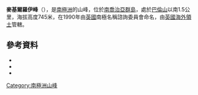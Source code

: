 {{coord|54|11|S|36|46|W|source:GNIS|display=title}}

'''麥基爾羅伊峰'''（{{lang-en|McIlroy Peak}}），是[[南極洲|南極洲]]的山峰，位於[[南喬治亞群島|南喬治亞群島]]，處於[[巴倫山|巴倫山]]以南1.5公里，海拔高度745米，在1990年由[[英國|英國]]南極名稱諮詢委員會命名，由[[英國海外領土|英國海外領土]]管轄。

==參考資料==
*{{cite gnis | type = antarid | id = 9699| name = McIlroy Peak| accessdate = 2013-09-06}}
*{{cite book |editor-first= Fred G. |editor-last= Alberts |title= Geographic Names of the Antarctic |url= http://archive.org/download/GeographicNamesOfTheAntarctic2ndEdition/Gna-GeographicNamesOfTheAntarctic2ndEdition1995.pdf |accessdate= 2012-04-05 |edition= second |date=June 1995 |publisher=United States Board on Geographic Names|page= 477}}
*{{usgs-gazetteer|id=9699}}

{{Antarctica-geo-stub}}
[[Category:南極洲山峰|Category:南極洲山峰]]